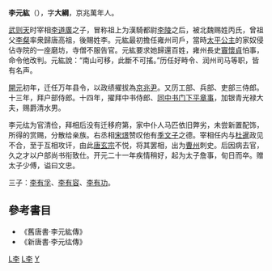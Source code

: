 '''李元紘'''（{{bd|？||733年|catIdx=L}}），字'''大綱'''，京兆萬年人。

[[武则天|武则天]]时宰相[[李道廣|李道廣]]之子，冒称祖上为漢騎都尉[[李陵|李陵]]之后，被北魏赐姓丙氏，曾祖父[[李粲|李粲]]率衆歸唐高祖，後賜姓李。元紘最初擔任雍州司戶，當時[[太平公主|太平公主]]的家奴侵佔寺院的一座磨坊，寺僧不服告官。元紘要求她歸還百姓，雍州長史[[竇懷貞|竇懷貞]]怕事，命令他改判。元紘說：“南山可移，此斷不可搖。”历任好畤令、润州司马等职，皆有名声。

[[開元|開元]]初年，迁任万年县令，以政绩擢拔為[[京兆尹|京兆尹]]。又历工部、兵部、吏部三侍郎。十三年，拜户部侍郎。十四年，擢拜中书侍郎、[[同中书门下平章事|同中书门下平章事]]，加银青光禄大夫，赐爵清水男。

李元纮为官清俭，拜相后没有迁移府第，家中仆人马匹依旧弊劣，未尝新置配饰，所得的赏赐，分散给亲族。右丞相[[宋璟|宋璟]]赞叹他有[[季文子|季文子]]之德。宰相任内与[[杜暹|杜暹]]政见不合，至于互相攻讦，由此[[唐玄宗|唐玄宗]]不悦，将其罢相，出为[[曹州|曹州]]刺史。后因病去官，久之才以户部尚书衔致仕。开元二十一年疾情稍好，起为太子詹事，旬日而卒。赠太子少傅，谥曰文忠。

三子：[[李有孚|李有孚]]、[[李有容|李有容]]、[[李有功|李有功]]。

==參考書目==
* 《舊唐書·李元紘傳》
* 《新唐書·李元纮傳》
[[Category:唐朝宰相|L李]]
[[Category:長安區人_(西安市)|L李]]
[[Category:李姓|Y]]